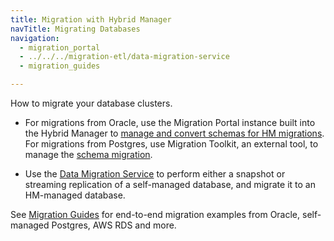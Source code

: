 ```yaml
---
title: Migration with Hybrid Manager
navTitle: Migrating Databases
navigation:
  - migration_portal
  - ../../../migration-etl/data-migration-service
  - migration_guides

---
```


How to migrate your database clusters.

-   For migrations from Oracle, use the Migration Portal instance built into the Hybrid Manager to [manage and convert schemas for HM migrations](migration_portal/hm_schema_migration.mdx). For migrations from Postgres, use Migration Toolkit, an external tool, to manage the [schema migration](../../../migration-etl/data-migration-service/getting_started/prepare_schema.mdx#postgres-to-postgres). 

-   Use the [Data Migration Service](../../../migration-etl/data-migration-service) to perform either a snapshot or streaming replication of a self-managed database, and migrate it to an HM-managed database. 

See [Migration Guides](migration_guides) for end-to-end migration examples from Oracle, self-managed Postgres, AWS RDS and more.
